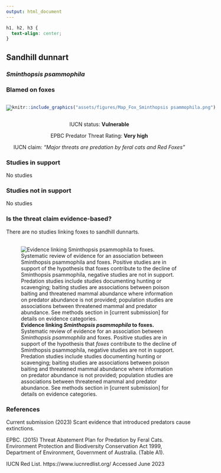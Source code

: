 ```yaml
---
output: html_document
---
```

```css
h1, h2, h3 {
  text-align: center;
}
```

## **Sandhill dunnart**
### *Sminthopsis psammophila*
### Blamed on foxes

:::: {style="display: flex;"}

[![](assets/photos/Sminthopsis psammophila.png)](https://en.wikipedia.org/wiki/Sandhill_dunnart#/media/File:Sandhill_Dunnart_(Sminthopsis_psammophila).webp)

::: {}

:::

::: {}
  ```r
  knitr::include_graphics("assets/figures/Map_Fox_Sminthopsis psammophila.png")
  ```
:::

::::
<center>
IUCN status: **Vulnerable**

EPBC Predator Threat Rating: **Very high**

IUCN claim: *"Major threats are predation by feral cats and Red Foxes"*

</center>

### Studies in support

No studies

### Studies not in support

No studies

### Is the threat claim evidence-based?

There are no studies linking foxes to sandhill dunnarts.
<br>
<br>

![**Evidence linking *Sminthopsis psammophila* to foxes.** Systematic review of evidence for an association between *Sminthopsis psammophila* and foxes. Positive studies are in support of the hypothesis that *foxes* contribute to the decline of Sminthopsis psammophila, negative studies are not in support. Predation studies include studies documenting hunting or scavenging; baiting studies are associations between poison baiting and threatened mammal abundance where information on predator abundance is not provided; population studies are associations between threatened mammal and predator abundance. See methods section in [current submission] for details on evidence categories.](assets/figures/Main_Evidence_Fox_Sminthopsis psammophila.png)

### References



Current submission (2023) Scant evidence that introduced predators cause extinctions.

EPBC. (2015) Threat Abatement Plan for Predation by Feral Cats. Environment Protection and Biodiversity Conservation Act 1999, Department of Environment, Government of Australia. (Table A1).

IUCN Red List. https://www.iucnredlist.org/ Accessed June 2023

